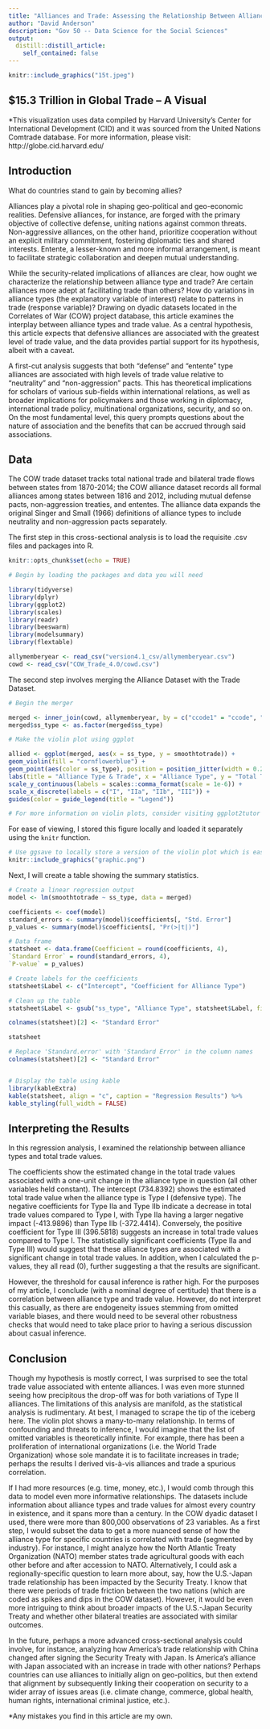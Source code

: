 ```yaml
---
title: "Alliances and Trade: Assessing the Relationship Between Alliance Type and Trade"
author: "David Anderson"
description: "Gov 50 -- Data Science for the Social Sciences"
output:
  distill::distill_article:
    self_contained: false
---
```


```r
knitr::include_graphics("15t.jpeg")
```
## $15.3 Trillion in Global Trade -- A Visual 
*This visualization uses data compiled by Harvard University’s Center for International Development (CID) and it was sourced from the United Nations Comtrade database. For more information, please visit: http://globe.cid.harvard.edu/


## Introduction


  What do countries stand to gain by becoming allies? 

  Alliances play a pivotal role in shaping geo-political and geo-economic realities. Defensive alliances, for instance, are forged with the primary objective of collective defense, uniting nations against common threats. Non-aggressive alliances, on the other hand, prioritize cooperation without an explicit military commitment, fostering diplomatic ties and shared interests. Entente, a lesser-known and more informal arrangement, is meant to facilitate strategic collaboration and deepen mutual understanding.

  While the security-related implications of alliances are clear, how ought we characterize the relationship between alliance type and trade? Are certain alliances more adept at facilitating trade than others? How do variations in alliance types (the explanatory variable of interest) relate to patterns in trade (response variable)? Drawing on dyadic datasets located in the Correlates of War (COW) project database, this article examines the interplay between alliance types and trade value. As a central hypothesis, this article expects that defensive alliances are associated with the greatest level of trade value, and the data provides partial support for its hypothesis, albeit with a caveat. 

  A first-cut analysis suggests that both "defense" and "entente" type alliances are associated with high levels of trade value relative to "neutrality" and "non-aggression" pacts. This has theoretical implications for scholars of various sub-fields within international relations, as well as broader implications for policymakers and those working in diplomacy, international trade policy, multinational organizations, security, and so on. On the most fundamental level, this query prompts questions about the nature of association and the benefits that can be accrued through said associations. 


## Data

  The COW trade dataset tracks total national trade and bilateral trade flows between states from 1870-2014; the COW alliance dataset records all formal alliances among states between 1816 and 2012, including mutual defense pacts, non-aggression treaties, and ententes. The alliance data expands the original Singer and Small (1966) definitions of alliance types to include neutrality and non-aggression pacts separately.
  
  The first step in this cross-sectional analysis is to load the requisite .csv files and packages into R. 

```r

knitr::opts_chunk$set(echo = TRUE)

# Begin by loading the packages and data you will need

library(tidyverse)
library(dplyr)
library(ggplot2)
library(scales)
library(readr)
library(beeswarm)
library(modelsummary)
library(flextable)

allymemberyear <- read_csv("version4.1_csv/allymemberyear.csv")
cowd <- read_csv("COW_Trade_4.0/cowd.csv")
```


  The second step involves merging the Alliance Dataset with the Trade Dataset.

```r

# Begin the merger

merged <- inner_join(cowd, allymemberyear, by = c("ccode1" = "ccode", "year"))
merged$ss_type <- as.factor(merged$ss_type)

# Make the violin plot using ggplot

allied <- ggplot(merged, aes(x = ss_type, y = smoothtotrade)) +
geom_violin(fill = "cornflowerblue") +
geom_point(aes(color = ss_type), position = position_jitter(width = 0.2), alpha = 0.5) +
labs(title = "Alliance Type & Trade", x = "Alliance Type", y = "Total Trade Value (in U.S. millions)") +
scale_y_continuous(labels = scales::comma_format(scale = 1e-6)) +
scale_x_discrete(labels = c("I", "IIa", "IIb", "III")) +
guides(color = guide_legend(title = "Legend"))

# For more information on violin plots, consider visiting ggplot2tutor 
```


  For ease of viewing, I stored this figure locally and loaded it separately using the `knitr` function. 

```r
# Use ggsave to locally store a version of the violin plot which is easier to see
knitr::include_graphics("graphic.png")
```


  Next, I will create a table showing the summary statistics.

```r

# Create a linear regression output
model <- lm(smoothtotrade ~ ss_type, data = merged)

coefficients <- coef(model)
standard_errors <- summary(model)$coefficients[, "Std. Error"]
p_values <- summary(model)$coefficients[, "Pr(>|t|)"]

# Data frame
statsheet <- data.frame(Coefficient = round(coefficients, 4),
`Standard Error` = round(standard_errors, 4),
`P-value` = p_values)

# Create labels for the coefficients
statsheet$Label <- c("Intercept", "Coefficient for Alliance Type") 

# Clean up the table
statsheet$Label <- gsub("ss_type", "Alliance Type", statsheet$Label, fixed = TRUE)

colnames(statsheet)[2] <- "Standard Error"

statsheet

# Replace 'Standard.error' with 'Standard Error' in the column names
colnames(statsheet)[2] <- "Standard Error"


# Display the table using kable
library(kableExtra)
kable(statsheet, align = "c", caption = "Regression Results") %>% 
kable_styling(full_width = FALSE)
```


## Interpreting the Results

  In this regression analysis, I examined the relationship between alliance types and total trade values. 
  
  The coefficients show the estimated change in the total trade values associated with a one-unit change in the alliance type in question (all other variables held constant). The intercept (734.8392) shows the estimated total trade value when the alliance type is Type I (defensive type). The negative coefficients for Type IIa and Type IIb indicate a decrease in total trade values compared to Type I, with Type IIa having a larger negative impact (-413.9896) than Type IIb (-372.4414). Conversely, the positive coefficient for Type III (396.5818) suggests an increase in total trade values compared to Type I. The statistically significant coefficients (Type IIa and Type III) would suggest that these alliance types are associated with a significant change in total trade values. In addition, when I calculated the p-values, they all read (0), further suggesting a that the results are significant.
  
  However, the threshold for causal inference is rather high. For the purposes of my article, I conclude (with a nominal degree of certitude) that there is a correlation between alliance type and trade value. However, do not interpret this casually, as there are endogeneity issues stemming from omitted variable biases, and there would need to be several other robustness checks that would need to take place prior to having a serious discussion about casual inference. 



## Conclusion

  Though my hypothesis is mostly correct, I was surprised to see the total trade value associated with entente alliances. I was even more stunned seeing how precipitous the drop-off was for both variations of Type II alliances. The limitations of this analysis are manifold, as the statistical analysis is rudimentary. At best, I managed to scrape the tip of the iceberg here. The violin plot shows a many-to-many relationship. In terms of confounding and threats to inference, I would imagine that the list of omitted variables is theoretically infinite. For example, there has been a proliferation of international organizations (i.e. the World Trade Organization) whose sole mandate it is to facilitate increases in trade; perhaps the results I derived vis-à-vis alliances and trade a spurious correlation. 

  If I had more resources (e.g. time, money, etc.), I would comb through this data to model even more informative relationships. The datasets include information about alliance types and trade values for almost every country in existence, and it spans more than a century. In the COW dyadic dataset I used, there were more than 800,000 observations of 23 variables. As a first step, I would subset the data to get a more nuanced sense of how the alliance type for specific countries is correlated with trade (segmented by industry). For instance, I might analyze how the North Atlantic Treaty Organization (NATO) member states trade agricultural goods with each other before and after accession to NATO. Alternatively, I could ask a regionally-specific question to learn more about, say, how the U.S.-Japan trade relationship has been impacted by the Security Treaty. I know that there were periods of trade friction between the two nations (which are coded as spikes and dips in the COW dataset). However, it would be even more intriguing to think about broader impacts of the U.S.-Japan Security Treaty and whether other bilateral treaties are associated with similar outcomes. 
  
  In the future, perhaps a more advanced cross-sectional analysis could involve, for instance, analyzing how America's trade relationship with China changed after signing the Security Treaty with Japan. Is America's alliance with Japan associated with an increase in trade with other nations? Perhaps countries can use alliances to initially align on geo-politics, but then extend that alignment by subsequently linking their cooperation on security to a wider array of issues areas (i.e. climate change, commerce, global health, human rights, international criminal justice, etc.).
  
  *Any mistakes you find in this article are my own.